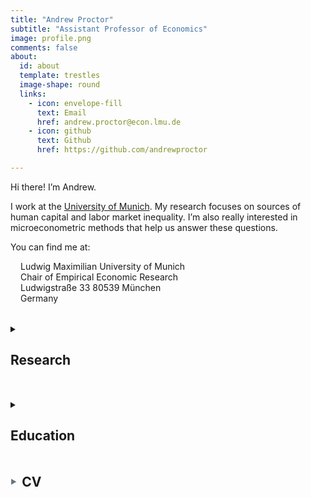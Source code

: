 ```yaml
---
title: "Andrew Proctor"
subtitle: "Assistant Professor of Economics"
image: profile.png
comments: false
about:
  id: about
  template: trestles
  image-shape: round
  links:
    - icon: envelope-fill
      text: Email
      href: andrew.proctor@econ.lmu.de
    - icon: github
      text: Github
      href: https://github.com/andrewproctor

---
```


::: {#about}
Hi there!  I'm Andrew.  

I work at the [University of Munich](https://www.econ.lmu.de/en/).  My research 
focuses on sources of human capital and labor market inequality.  I'm also really interested in microeconometric methods that help us answer these questions.  

You can find me at:

<div style="margin-left: 1rem;">
  Ludwig Maximilian University of Munich  
  Chair of Empirical Economic Research  
  Ludwigstraße 33 
  80539 München  
  Germany 
</div>



:::

<div style="margin-top: 2rem;"></div>
<details>
<summary><h2 id="my-heading"> Research</h2></summary>

### Published Work

<details>
<summary><span style="font-size: 1.25rem; color: #343a40; font-weight: 600;">Crowdsourcing hypothesis tests: Making transparent how design choices shape research results.</span>(with Justin Landy et al)</summary>

To what extent are research results influenced by subjective decisions that scientists make as they design studies? Fifteen research teams independently designed studies to answer five original research questions related to moral judgments, negotiations, and implicit cognition. Participants from 2 separate large samples (total N > 15,000) were then randomly assigned to complete 1 version of each study. Effect sizes varied dramatically across different sets of materials designed to test the same hypothesis: Materials from different teams rendered statistically significant effects in opposite directions for 4 of 5 hypotheses, with the narrowest range in estimates being d = −0.37 to + 0.26. Meta-analysis and a Bayesian perspective on the results revealed overall support for 2 hypotheses and a lack of support for 3 hypotheses. Overall, practically none of the variability in effect sizes was attributable to the skill of the research team in designing materials, whereas considerable variability was attributable to the hypothesis being tested. In a forecasting survey, predictions of other scientists were significantly correlated with study results, both across and within hypotheses. Crowdsourced testing of research hypotheses helps reveal the true consistency of empirical support for a scientific claim. 

<a class="btn btn-primary" href="https://doi.org/10.1037/bul0000220" role="button">Publication</a> 
<a class="btn btn-primary" href="https://andrewproctor.net/assets/Landy-et-al.-2020-PsychologicalBulletin.pdf" role="button">Ungated PDF</a> 
</details>



### Work in Progress

<details>
<summary><span style="font-size: 1.25rem; color: #343a40; font-weight: 600;">A Simplified Klein–Spady Estimator for Binary Choice Models</span> (with Per Hjertstrand and Joakim Westerlund)</summary>

<div style="margin-top: 1rem;"></div>
One of the most cited studies within the field of binary choice models is that of Klein and Spady (1993), in which the authors propose an estimator that is not only non-parametric with respect to the choice density but also asymptotically efficient. However, while theoretically appealing, the estimator has been found to be very difficult to implement with poor small-sample properties. This paper proposes a simplified version of the Klein–Spady estimator, which is shown to be easy to implement, numerically relatively more stable, and with excellent small-sample and asymptotic properties. &nbsp;&nbsp;  <a class="btn btn-primary" href="https://andrewproctor.net/assets/SKS_wp2025.pdf" role="button">Draft</a> 
</details>

<details>
<summary><span style="font-size: 1.25rem; color: #343a40; font-weight: 600;">Did the apple fall far from the tree? Uncertainty and learning about ability with family-informed priors</span></summary>

<div style="margin-top: 1rem;"></div>
This study examines the effect of uncertainty and learning about ability on intergenerational correlations in education and labor market outcomes, when children and their parents utilize family signals to inform initial beliefs about ability. I examine this question by using a cohort study and rich administrative data to estimate a dynamic discrete choice structural model of education and occupational decisions, incorporating multidimensional skills and ability endowments, as well as uncertainty and learning about ability, starting from a family-driven prior. &nbsp;&nbsp;  <a class="btn btn-primary" href="https://andrewproctor.net/assets/DAFFFT_wp2022.pdf" role="button">Draft</a> 
</details>

<details>
<summary><span style="font-size: 1.25rem; color: #343a40; font-weight: 600;">Careers of the Extremely Intelligent</span> (with Erik Lindqvist, Jonas Vlachos and Joacim Tåg) </summary>

<div style="margin-top: 1rem;"></div>
We study the charateristics and career outcomes of men at the very high end of the cognitive ability distribution, using population-level data on 1.2 million Swedish men. The share of men who major in a STEM field, attain a PhD, pursue careers in IT, R&D and academia, and work in innovative firms increase throughout the distribution of cognitive ability. In contrast, wages are non-monotonic in cognitive ability – increasing up to approximately the 99.9th percentile of cognitive ability but falling thereafter. The decline is partly explained by falling non-cognitive ability at the high end of the distribution of cognitive ability and partly by men with extreme cognitive ability choosing less lucrative career paths. Studying changes over time, we document increasing returns to top cognitive ability from 1990 to 2001 and falling returns thereafter up to 2015. The fall in the returns to top cognitive ability coincides with growing employment in cognitively demanding tasks – suggesting falling demand is not enough to explain falling returns. Instead, our results point to a dramatic increase in the supply of men with IT-relevant education as a key factor behind falling returns to top cognitive ability.
</details>

<details>
<summary><span style="font-size: 1.25rem; color: #343a40; font-weight: 600;">Socio-economic background and beliefs about the consumption value of education
</span> (with Arnaud Maurel)</summary>

<div style="margin-top: 1rem;"></div>
Recent work has emphasized that education and career decisions are decided not only on the basis of expected financial returns, but also critically depend on the expected non-pecuniary enjoyment derived from these choices. Yet nearly all such analyses have treated the non-pecuniary consumption value of choices as known ex-ante by the agent, when in practice many of these components are not directly observable. Both the content and precision of these beliefs thus may depend on whether the agent has role models or peers that have experience with a prospective choice, and if so, what these experiences were like. This study examines how beliefs about non-pecuniary aspects of future educational decisions vary by socio-economic background, how these beliefs evolve, and how closely these beliefs correspond to subsequent experiences. This analysis is performed using detailed longitudinal data on students’ educational experiences and elicited beliefs about future educational experiences for a large sample of Swedish youth. Structural analysis will then consider how heterogeneous and potentially misspecified beliefs about the non-pecuniary enjoyment of education affects the educational investment and sorting decisions of youth differentially by socio-economic background.
</details>


<details>
<summary><span style="font-size: 1.25rem; color: #343a40; font-weight: 600;">Gender differences in perceived abilities and career sorting</span> (with Shubhaa Bhattacharyya and Patrizia Massner))</summary>

<div style="margin-top: 1rem;"></div>
Despite the increase in female labor force participation over the last decades, occupations and college majors continue to exhibit high levels of segregation between genders. Do gendered biases in beliefs about abilities affect this career sorting? In this study, we investigate the role of gender differences in self-perceived abilities on human capital investment paths, such as choice of subject in upper secondary schooling and the choice of college major. Using nationally representative panel survey data from the Evaluation Through Follow-Up (ETF) Study in Sweden, we document the presence of large gender-biases in self-perceptions of subject-specific ability by gender. We explore the magnitude and consequences of gender-biased beliefs for career sorting by structurally estimating a dynamic model of human capital investments that incorporates limited information about ability, with ability beliefs that may deviate from rational expectations through biased beliefs. By estimating the structural model using longitudinal ETF survey data matched to Swedish administrative data, we examine the extent to which gender-specific biases in self-perceived abilities can explain educational and occupational sorting in the Swedish labor market.
</details>


</details>

<div style="margin-top: 2rem;"></div>
<details>
<summary><h2 id="my-heading"> Education</h4></summary>

<div style="margin-top: 1rem;"></div>


<span style="font-size: 1.25rem;">**PhD in Economics**, Stockholm School of Economics (*Sweden*)</span> 

<span style="font-size: 1.25rem;">**MSc in Econometrics**, University of Amsterdam (*Netherlands*)</span> 

<span style="font-size: 1.25rem;">**BA in History**, Furman University (*USA*)</span> 

</details>

<h2 style="cursor: pointer;" onclick="toggleInlineDescription()">
  <span style="display: inline; color: #6c757d; font-size: 0.5em; vertical-align: middle;" id="toggle-icon">▶</span>
  <span style="margin-left: 0.2rem; vertical-align: middle;">CV</span>
  <span id="inline-description" style="display: none; margin-left: 0.5rem; color: #6c757d; vertical-align: middle;">
    <a class="btn btn-primary" href="https://andrewproctor.net/assets/AndrewProctor_CV.pdf" role="button">PDF</a>
  </span>
</h2>

<script>
  function toggleInlineDescription() {
    const desc = document.getElementById("inline-description");
    const icon = document.getElementById("toggle-icon");
    const show = desc.style.display === "none";

    desc.style.display = show ? "inline" : "none";
    icon.textContent = show ? "▼" : "▶";
  }
</script>
